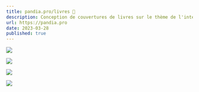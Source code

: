 ```yaml
---
title: pandia.pro/livres 🐼
description: Conception de couvertures de livres sur le thème de l'intelligence artificielle
url: https://pandia.pro
date: 2023-03-28
published: true
---
```


![](/pandia-book-1.webp)

![](/pandia-book-2.webp)

![](/pandia-book-3.webp)

![](/pandia-book-4.webp)

